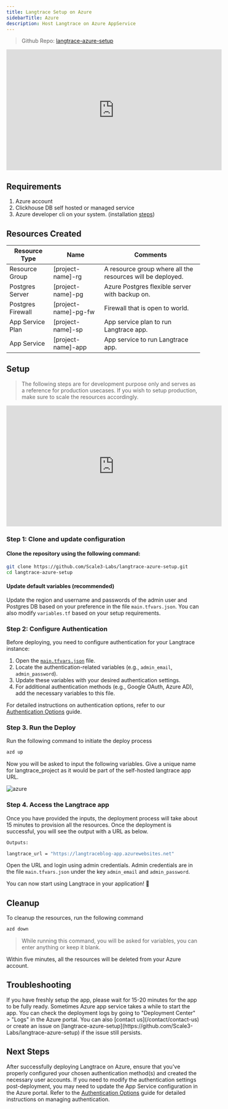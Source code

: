 ```yaml
---
title: Langtrace Setup on Azure
sidebarTitle: Azure
description: Host Langtrace on Azure AppService
---
```


> Github Repo: [langtrace-azure-setup](https://github.com/Scale3-Labs/langtrace-azure-setup)<br />

<iframe
  width="560"
  height="315"
  src="https://www.youtube.com/embed/W6R5wg4KUzU?utm_source=langtrace-docs&utm_medium=azure-hosting&utm_campaign=langtrace"
  title="YouTube video player"
  frameBorder="0"
  allow="accelerometer; autoplay; clipboard-write; encrypted-media; gyroscope; picture-in-picture; web-share"
  referrerPolicy="strict-origin-when-cross-origin"
  allowFullScreen
></iframe>

## Requirements

1. Azure account
2. Clickhouse DB self hosted or managed service
3. Azure developer cli on your system. (installation [steps](https://learn.microsoft.com/en-us/azure/developer/azure-developer-cli/install-azd))

## Resources Created

| Resource Type     | Name                 | Comments                                                   |
| ----------------- | -------------------- | ---------------------------------------------------------- |
| Resource Group    | [project-name]-rg    | A resource group where all the resources will be deployed. |
| Postgres Server   | [project-name]-pg    | Azure Postgres flexible server with backup on.             |
| Postgres Firewall | [project-name]-pg-fw | Firewall that is open to world.                            |
| App Service Plan  | [project-name]-sp    | App service plan to run Langtrace app.                     |
| App Service       | [project-name]-app   | App service to run Langtrace app.                          |

## Setup

> The following steps are for development purpose only and serves as a reference for production usecases. If you wish to setup production, make sure to scale the resources accordingly.

<iframe
  width="560"
  height="315"
  src="https://www.youtube.com/embed/W6R5wg4KUzU?si=rqATdKkmQaSR3SE5"
  title="Langtrace on Azure"
  frameBorder="0"
  allow="accelerometer; autoplay; clipboard-write; encrypted-media; gyroscope; picture-in-picture"
  allowFullScreen
></iframe>

### Step 1: Clone and update configuration

#### Clone the repository using the following command:

```bash
git clone https://github.com/Scale3-Labs/langtrace-azure-setup.git
cd langtrace-azure-setup
```

#### Update default variables (recommended)

Update the region and username and passwords of the admin user and Postgres DB based on your preference in the file `main.tfvars.json`.
You can also modify `variables.tf` based on your setup requirements.

### Step 2: Configure Authentication

Before deploying, you need to configure authentication for your Langtrace instance:

1. Open the [`main.tfvars.json`](https://github.com/Scale3-Labs/langtrace-azure-setup/blob/main/infra/main.tfvars.json) file.
2. Locate the authentication-related variables (e.g., `admin_email`, `admin_password`).
3. Update these variables with your desired authentication settings.
4. For additional authentication methods (e.g., Google OAuth, Azure AD), add the necessary variables to this file.

For detailed instructions on authentication options, refer to our [Authentication Options](/hosting/auth) guide.

### Step 3. Run the Deploy

Run the following command to initiate the deploy process

```bash
azd up
```

Now you will be asked to input the following variables. Give a unique name for langtrace_project as it would be part of the self-hosted langtrace app URL.

![azure](/images/hosting-azure-inputs.png)

### Step 4. Access the Langtrace app

Once you have provided the inputs, the deployment process will take about 15 minutes to provision all the resources. Once the deployment is successful, you will see the output with a URL as below.

```bash
Outputs:

langtrace_url = "https://langtraceblog-app.azurewebsites.net"
```

Open the URL and login using admin credentials. Admin credentials are in the file `main.tfvars.json` under the key `admin_email` and `admin_password`.

You can now start using Langtrace in your application! 🎉

## Cleanup

To cleanup the resources, run the following command

```bash
azd down
```

> While running this command, you will be asked for variables, you can enter anything or keep it blank.

Within five minutes, all the resources will be deleted from your Azure account.

## Troubleshooting

<AccordionGroup>
 <Accordion title="Login page does not load">
    If you have freshly setup the app, please wait for 15-20 minutes for the app to be fully ready. Sometimes Azure app service takes a while to start the app. You can check the deployment logs by going to "Deployment Center" > "Logs" in the Azure portal.
    You can also [contact us](/contact/contact-us) or create an issue on [langtrace-azure-setup](https://github.com/Scale3-Labs/langtrace-azure-setup) if the issue still persists.

  </Accordion>
</AccordionGroup>

## Next Steps

After successfully deploying Langtrace on Azure, ensure that you've properly configured your chosen authentication method(s) and created the necessary user accounts. If you need to modify the authentication settings post-deployment, you may need to update the App Service configuration in the Azure portal. Refer to the [Authentication Options](/hosting/auth) guide for detailed instructions on managing authentication.
